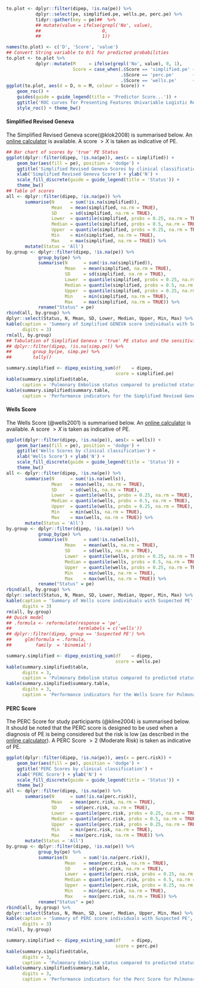 ```r
to.plot <- dplyr::filter(dipep, !is.na(pe)) %>%
           dplyr::select(pe, simplified.pe, wells.pe, perc.pe) %>%
           tidyr::gather(key = pe)##  %>%
           ## mutate(value = ifelse(grepl('No', value),
           ##                       0,
           ##                       1))

names(to.plot) <- c('D', 'Score', 'value')
## Convert String variable to 0/1 for predicted probabilities
to.plot <- to.plot %>%
           dplyr::mutate(M     = ifelse(grepl('No', value), 0, 1),
                         Score = case_when(.$Score == 'simplified.pe' ~ 'Simplified Revised Geneva',
                                           .$Score == 'perc.pe'       ~ 'PERC',
                                           .$Score == 'wells.pe'      ~ 'Wells'))
ggplot(to.plot, aes(d = D, m = M, colour = Score)) +
    geom_roc() +
    guides(guide = guide_legend(title = 'Predictor Score...')) +
    ggtitle('ROC curves for Presenting Features Univariable Logistic Regression') +
    style_roc() + theme_bw()

```

#### Simplified Revised Geneva

The Simplified Revised Geneva score(@klok2008) is summarised below.  An [online calculator](https://www.mdcalc.com/geneva-score-revised-pulmonary-embolism) is available.  A score $> X$ is taken as indicative of PE.

```r
## Bar chart of scores by 'true' PE Status
ggplot(dplyr::filter(dipep, !is.na(pe)), aes(x = simplified)) +
    geom_bar(aes(fill = pe), position = 'dodge') +
    ggtitle('Simplified Revised Geneva Scores by clinical classification') +
    xlab('Simplified Revised Geneva Score') + ylab('N') +
    scale_fill_discrete(guide = guide_legend(title = 'Status')) +
    theme_bw()
## Table of scores
all <- dplyr::filter(dipep, !is.na(pe)) %>%
       summarise(N      = sum(!is.na(simplified)),
                 Mean   = mean(simplified, na.rm = TRUE),
                 SD     = sd(simplified, na.rm = TRUE),
                 Lower  = quantile(simplified, probs = 0.25, na.rm = TRUE),
                 Median = quantile(simplified, probs = 0.5, na.rm = TRUE),
                 Upper  = quantile(simplified, probs = 0.25, na.rm = TRUE),
                 Min    = min(simplified, na.rm = TRUE),
                 Max    = max(simplified, na.rm = TRUE)) %>%
       mutate(Status = 'All')
by.group <- dplyr::filter(dipep, !is.na(pe)) %>%
            group_by(pe) %>%
            summarise(N      = sum(!is.na(simplified)),
                      Mean   = mean(simplified, na.rm = TRUE),
                      SD     = sd(simplified, na.rm = TRUE),
                      Lower  = quantile(simplified, probs = 0.25, na.rm = TRUE),
                      Median = quantile(simplified, probs = 0.5, na.rm = TRUE),
                      Upper  = quantile(simplified, probs = 0.25, na.rm = TRUE),
                      Min    = min(simplified, na.rm = TRUE),
                      Max    = max(simplified, na.rm = TRUE)) %>%
            rename("Status" = pe)
rbind(all, by.group) %>%
dplyr::select(Status, N, Mean, SD, Lower, Median, Upper, Min, Max) %>%
kable(caption = 'Summary of Simplified GENEVA score individuals with Suspected PE',
      digits = 3)
rm(all, by.group)
## Tabulation of Simplified Geneva v 'true' PE status and the sensitivity and specificity
## dplyr::filter(dipep, !is.na(simp.pe)) %>%
##        group_by(pe, simp.pe) %>%
##        tally()

```

```r
summary.simplified <- dipep_existing_sum(df    = dipep,
                                         score = simplified.pe)
kable(summary.simplified$table,
      caption = 'Pulmonary Embolism status compared to predicted status based on Simplified Revised Geneva Score.')
kable(summary.simplified$summary.table,
      caption = 'Performance indicators for the Simplified Revised Geneva Score for Pulmonary Embolism applied retrospectively to the DiPEP data.')

```


#### Wells Score

The Wells Score (@wells2001) is summarised below.  An [online calculator](https://www.mdcalc.com/wells-criteria-pulmonary-embolism) is available.  A score $> X$ is taken as indicative of PE.

```r
ggplot(dplyr::filter(dipep, !is.na(pe)), aes(x = wells)) +
    geom_bar(aes(fill = pe), position = 'dodge') +
    ggtitle('Wells Scores by clinical classification') +
    xlab('Wells Score') + ylab('N') +
    scale_fill_discrete(guide = guide_legend(title = 'Status')) +
    theme_bw()
all <- dplyr::filter(dipep, !is.na(pe)) %>%
       summarise(N      = sum(!is.na(wells)),
                 Mean   = mean(wells, na.rm = TRUE),
                 SD     = sd(wells, na.rm = TRUE),
                 Lower  = quantile(wells, probs = 0.25, na.rm = TRUE),
                 Median = quantile(wells, probs = 0.5, na.rm = TRUE),
                 Upper  = quantile(wells, probs = 0.25, na.rm = TRUE),
                 Min    = min(wells, na.rm = TRUE),
                 Max    = max(wells, na.rm = TRUE)) %>%
       mutate(Status = 'All')
by.group <- dplyr::filter(dipep, !is.na(pe)) %>%
            group_by(pe) %>%
            summarise(N      = sum(!is.na(wells)),
                      Mean   = mean(wells, na.rm = TRUE),
                      SD     = sd(wells, na.rm = TRUE),
                      Lower  = quantile(wells, probs = 0.25, na.rm = TRUE),
                      Median = quantile(wells, probs = 0.5, na.rm = TRUE),
                      Upper  = quantile(wells, probs = 0.25, na.rm = TRUE),
                      Min    = min(wells, na.rm = TRUE),
                      Max    = max(wells, na.rm = TRUE)) %>%
            rename("Status" = pe)
rbind(all, by.group) %>%
dplyr::select(Status, N, Mean, SD, Lower, Median, Upper, Min, Max) %>%
kable(caption = 'Summary of Wells score individuals with Suspected PE',
      digits = 3)
rm(all, by.group)
## Quick model
## .formula <- reformulate(response = 'pe',
##                         termlabels = c('wells'))
## dplyr::filter(dipep, group == 'Suspected PE') %>%
##     glm(formula = .formula,
##         family  = 'binomial')

```

```r
summary.simplified <- dipep_existing_sum(df    = dipep,
                                         score = wells.pe)
kable(summary.simplified$table,
      digits = 3,
      caption = 'Pulmonary Embolism status compared to predicted status based on Wells Score.')
kable(summary.simplified$summary.table,
      digits = 3,
      caption = 'Performance indicators for the Wells Score for Pulmonary Embolism applied retrospectively to the DiPEP data.')

```

#### PERC Score

The PERC Score for study participants (@kline2004) is summarised below.  It should be noted that the PERC score is designed to be used when a diagnosis of PE is being considered but the risk is low (as described in the [online calculator](http://www.mdcalc.com/perc-rule-pulmonary-embolism/)).  A PERC Score $> 2$ (Moderate Risk) is taken as indicative of PE.

```r
ggplot(dplyr::filter(dipep, !is.na(pe)), aes(x = perc.risk)) +
    geom_bar(aes(fill = pe), position = 'dodge') +
    ggtitle('PERC Scores by clinical classification') +
    xlab('PERC Score') + ylab('N') +
    scale_fill_discrete(guide = guide_legend(title = 'Status')) +
    theme_bw()
all <- dplyr::filter(dipep, !is.na(pe)) %>%
       summarise(N      = sum(!is.na(perc.risk)),
                 Mean   = mean(perc.risk, na.rm = TRUE),
                 SD     = sd(perc.risk, na.rm = TRUE),
                 Lower  = quantile(perc.risk, probs = 0.25, na.rm = TRUE),
                 Median = quantile(perc.risk, probs = 0.5, na.rm = TRUE),
                 Upper  = quantile(perc.risk, probs = 0.25, na.rm = TRUE),
                 Min    = min(perc.risk, na.rm = TRUE),
                 Max    = max(perc.risk, na.rm = TRUE)) %>%
       mutate(Status = 'All')
by.group <- dplyr::filter(dipep, !is.na(pe)) %>%
            group_by(pe) %>%
            summarise(N      = sum(!is.na(perc.risk)),
                      Mean   = mean(perc.risk, na.rm = TRUE),
                      SD     = sd(perc.risk, na.rm = TRUE),
                      Lower  = quantile(perc.risk, probs = 0.25, na.rm = TRUE),
                      Median = quantile(perc.risk, probs = 0.5, na.rm = TRUE),
                      Upper  = quantile(perc.risk, probs = 0.25, na.rm = TRUE),
                      Min    = min(perc.risk, na.rm = TRUE),
                      Max    = max(perc.risk, na.rm = TRUE)) %>%
            rename("Status" = pe)
rbind(all, by.group) %>%
dplyr::select(Status, N, Mean, SD, Lower, Median, Upper, Min, Max) %>%
kable(caption = 'Summary of PERC score individuals with Suspected PE',
      digits = 3)
rm(all, by.group)

```

```r
summary.simplified <- dipep_existing_sum(df    = dipep,
                                         score = perc.pe)
kable(summary.simplified$table,
      digits = 3,
      caption = 'Pulmonary Embolism status compared to predicted status based on Perc Score.')
kable(summary.simplified$summary.table,
      digits = 3,
      caption = 'Performance indicators for the Perc Score for Pulmonary Embolism applied retrospectively to the DiPEP data.')

```
